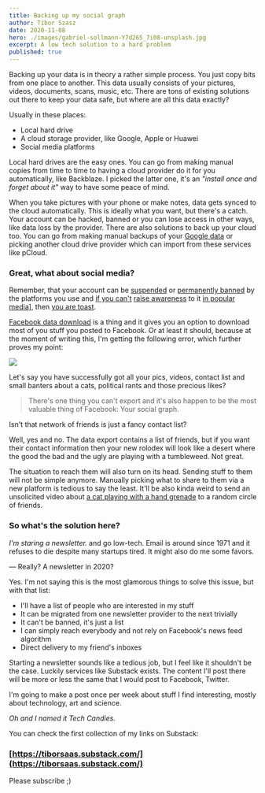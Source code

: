 ```yaml
---
title: Backing up my social graph
author: Tibor Szasz
date: 2020-11-08
hero: ./images/gabriel-sollmann-Y7d265_7i08-unsplash.jpg
excerpt: A low tech solution to a hard problem
published: true
---
```


Backing up your data is in theory a rather simple process. You just copy bits from one place to another. This data usually consists of your pictures, videos, documents, scans, music, etc. There are tons of existing solutions out there to keep your data safe, but where are all this data exactly?

Usually in these places:

-   Local hard drive
-   A cloud storage provider, like Google, Apple or Huawei
-   Social media platforms

Local hard drives are the easy ones. You can go from making manual copies from time to time to having a cloud provider do it for you automatically, like Backblaze. I picked the latter one, it's an _"install once and forget about it"_ way to have some peace of mind.

When you take pictures with your phone or make notes, data gets synced to the cloud automatically. This is ideally what you want, but there's a catch. Your account can be hacked, banned or you can lose access in other ways, like data loss by the provider. There are also solutions to back up your cloud too. You can go from making manual backups of your [Google data](https://takeout.google.com/settings/takeout) or picking another cloud drive provider which can import from these services like pCloud.

### Great, what about social media?

Remember, that your account can be [suspended](https://qz.com/651001/getting-banned-from-facebook-can-have-unexpected-and-professionally-devastating-consequences/) or [permanently banned](https://twitter.com/CixLiv/status/1320068735730733056) by the platforms you use and [if you can't](https://news.ycombinator.com/item?id=22695407) [raise awareness](https://reclaimthenet.org/bret-weinstein-facebook-disabled/) to it [in popular media](https://www.theguardian.com/global-development/2020/jun/04/facebook-deactivates-accounts-of-tunisian-political-bloggers-and-activists)], then [you are toast](https://www.elliott.org/blog/banned-from-facebook-permanently-how/).

[Facebook data download](https://www.facebook.com/dyi/) is a thing and it gives you an option to download most of you stuff you posted to Facebook. Or at least it should, because at the moment of writing this, I'm getting the following error, which further proves my point:

![](images/fb_error.jpg)

Let's say you have successfully got all your pics, videos, contact list and small banters about a cats, political rants and those precious likes?

> There's one thing you can't export and it's also happen to be the most valuable thing of Facebook: Your social graph.

Isn't that network of friends is just a fancy contact list?

Well, yes and no. The data export contains a list of friends, but if you want their contact information then your new rolodex will look like a desert where the good the bad and the ugly are playing with a tumbleweed. Not great.

The situation to reach them will also turn on its head. Sending stuff to them will not be simple anymore. Manually picking what to share to them via a new platform is tedious to say the least. It'll be also kinda weird to send an unsolicited video about [a cat playing with a hand grenade](https://www.youtube.com/watch?v=E-aMi23nGDc) to a random circle of friends.

### So what's the solution here?

*I'm staring a newsletter.* and go low-tech. Email is around since 1971 and it refuses to die despite many startups tired. It might also do me some favors.

— Really? A newsletter in 2020?

Yes. I'm not saying this is the most glamorous things to solve this issue, but with that list:

 - I'll have a list of people who are interested in my stuff
 - It can be migrated from one newsletter provider to the next trivially
 - It can't be banned, it's just a list
 - I can simply reach everybody and not rely on Facebook's news feed algorithm
 - Direct delivery to my friend's inboxes

Starting a newsletter sounds like a tedious job, but I feel like it shouldn't be the case. Luckily services like Substack exists. The content I'll post there will be more or less the same that I would post to Facebook, Twitter.

I'm going to make a post once per week about stuff I find interesting, mostly about technology, art and science.

_Oh and I named it Tech Candies._

You can check the first collection of my links on Substack:

### [https://tiborsaas.substack.com/](https://tiborsaas.substack.com/)

Please subscribe ;)
